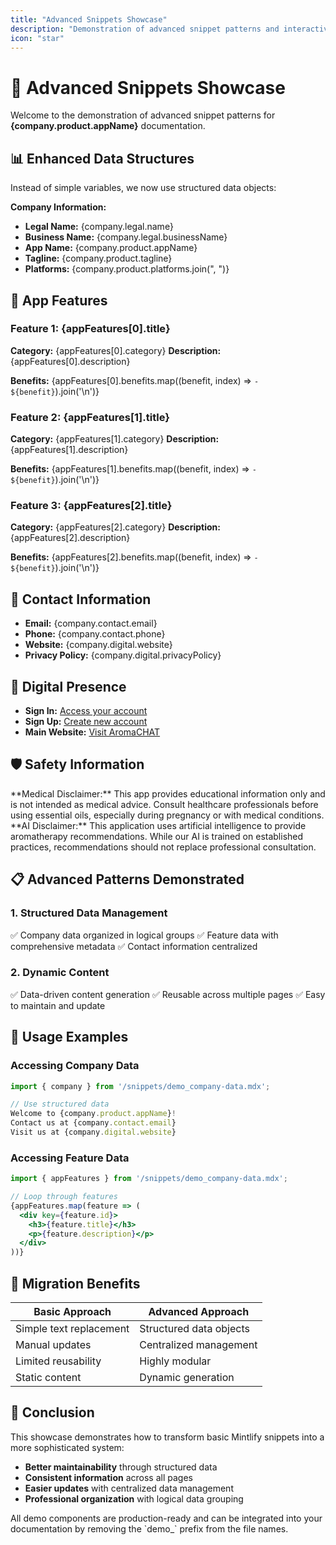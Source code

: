 ```yaml
---
title: "Advanced Snippets Showcase"
description: "Demonstration of advanced snippet patterns and interactive components for AromaCHAT documentation"
icon: "star"
---
```



# 🚀 Advanced Snippets Showcase

Welcome to the demonstration of advanced snippet patterns for **{company.product.appName}** documentation.

## 📊 Enhanced Data Structures

Instead of simple variables, we now use structured data objects:

**Company Information:**
- **Legal Name:** {company.legal.name}
- **Business Name:** {company.legal.businessName}
- **App Name:** {company.product.appName}
- **Tagline:** {company.product.tagline}
- **Platforms:** {company.product.platforms.join(", ")}

## 🎯 App Features

### Feature 1: {appFeatures[0].title}
**Category:** {appFeatures[0].category}
**Description:** {appFeatures[0].description}

**Benefits:**
{appFeatures[0].benefits.map((benefit, index) => `- ${benefit}`).join('\n')}

### Feature 2: {appFeatures[1].title}
**Category:** {appFeatures[1].category}
**Description:** {appFeatures[1].description}

**Benefits:**
{appFeatures[1].benefits.map((benefit, index) => `- ${benefit}`).join('\n')}

### Feature 3: {appFeatures[2].title}
**Category:** {appFeatures[2].category}
**Description:** {appFeatures[2].description}

**Benefits:**
{appFeatures[2].benefits.map((benefit, index) => `- ${benefit}`).join('\n')}

## 🔧 Contact Information

- **Email:** {company.contact.email}
- **Phone:** {company.contact.phone}
- **Website:** {company.digital.website}
- **Privacy Policy:** {company.digital.privacyPolicy}

## 📱 Digital Presence

- **Sign In:** [Access your account]({company.digital.signIn})
- **Sign Up:** [Create new account]({company.digital.signUp})
- **Main Website:** [Visit AromaCHAT]({company.digital.website})

## 🛡️ Safety Information

<Warning>
**Medical Disclaimer:** This app provides educational information only and is not intended as medical advice. Consult healthcare professionals before using essential oils, especially during pregnancy or with medical conditions.
</Warning>

<Info>
**AI Disclaimer:** This application uses artificial intelligence to provide aromatherapy recommendations. While our AI is trained on established practices, recommendations should not replace professional consultation.
</Info>

## 📋 Advanced Patterns Demonstrated

### 1. Structured Data Management
✅ Company data organized in logical groups
✅ Feature data with comprehensive metadata
✅ Contact information centralized

### 2. Dynamic Content
✅ Data-driven content generation
✅ Reusable across multiple pages
✅ Easy to maintain and update

## 🎯 Usage Examples

### Accessing Company Data
```jsx
import { company } from '/snippets/demo_company-data.mdx';

// Use structured data
Welcome to {company.product.appName}!
Contact us at {company.contact.email}
Visit us at {company.digital.website}
```

### Accessing Feature Data
```jsx
import { appFeatures } from '/snippets/demo_company-data.mdx';

// Loop through features
{appFeatures.map(feature => (
  <div key={feature.id}>
    <h3>{feature.title}</h3>
    <p>{feature.description}</p>
  </div>
))}
```

## 🚀 Migration Benefits

| Basic Approach | Advanced Approach |
|----------------|-------------------|
| Simple text replacement | Structured data objects |
| Manual updates | Centralized management |
| Limited reusability | Highly modular |
| Static content | Dynamic generation |

## 🏁 Conclusion

This showcase demonstrates how to transform basic Mintlify snippets into a more sophisticated system:

- **Better maintainability** through structured data
- **Consistent information** across all pages
- **Easier updates** with centralized data management
- **Professional organization** with logical data grouping

<Note>
All demo components are production-ready and can be integrated into your documentation by removing the `demo_` prefix from the file names.
</Note>